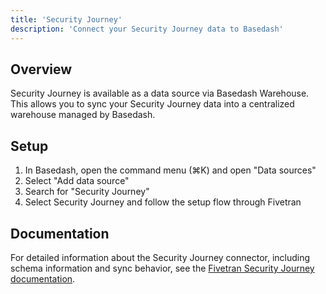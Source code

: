 ```yaml
---
title: 'Security Journey'
description: 'Connect your Security Journey data to Basedash'
---
```


## Overview

Security Journey is available as a data source via Basedash Warehouse. This allows you to sync your Security Journey data into a centralized warehouse managed by Basedash.

## Setup

1. In Basedash, open the command menu (⌘K) and open "Data sources"
2. Select "Add data source"
3. Search for "Security Journey"
4. Select Security Journey and follow the setup flow through Fivetran

## Documentation

For detailed information about the Security Journey connector, including schema information and sync behavior, see the [Fivetran Security Journey documentation](https://fivetran.com/docs/connectors/applications/security-journey).
